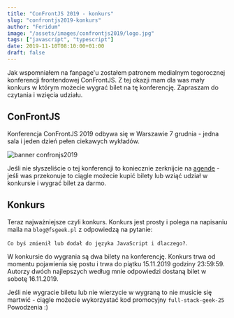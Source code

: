 ```yaml
---
title: "ConFrontJS 2019 - konkurs"
slug: "confrontjs2019-konkurs"
author: "Feridum"
image: "/assets/images/confrontjs2019/logo.jpg"
tags: ["javascript", "typescript"]
date: 2019-11-10T08:10:00+01:00
draft: false
---
```


Jak wspomniałem na fanpage'u zostałem patronem medialnym tegorocznej konferencji frontendowej ConFrontJS. Z tej okazji mam dla was mały konkurs w którym możecie wygrać bilet na tę konferencję. Zapraszam do czytania i wzięcia udziału.



## ConFrontJS 

Konferencja ConFrontJS 2019 odbywa się w Warszawie 7 grudnia - jedna sala i jeden dzień pełen ciekawych wykładów. 

![banner confronjs2019](/assets/images/confrontjs2019/banner.gif)

Jeśli nie słyszeliście o tej konferencji to koniecznie zerknijcie na [agendę](https://2019.confrontjs.com/agenda) - jeśli was przekonuje to ciągle możecie kupić bilety lub wziąć udział w konkursie i wygrać bilet za darmo.


## Konkurs 

Teraz najważniejsze czyli konkurs. Konkurs jest prosty i polega na napisaniu maila na `blog@fsgeek.pl` z odpowiedzą na pytanie:

`Co byś zmienił lub dodał do języka JavaScript i dlaczego?`.

W konkursie do wygrania są dwa bilety na konferencję. Konkurs trwa od momentu pojawienia się postu i trwa do piątku 15.11.2019 godziny 23:59:59. Autorzy dwóch najlepszych według mnie odpowiedzi dostaną bilet w sobotę 16.11.2019.

Jeśli nie wygracie biletu lub nie wierzycie w wygraną to nie musicie się martwić - ciągle możecie wykorzystać kod promocyjny `full-stack-geek-25` Powodzenia :) 
